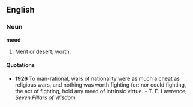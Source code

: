 ==English==

===Noun===

'''meed'''

#Merit or desert; worth.

====Quotations====

*'''1926''' To man-rational, wars of nationality were as much a cheat as religious wars, and nothing was worth fighting for: nor could fighting, the act of fighting, hold any meed of intrinsic virtue. - T. E. Lawrence, ''Seven Pillars of Wisdom''